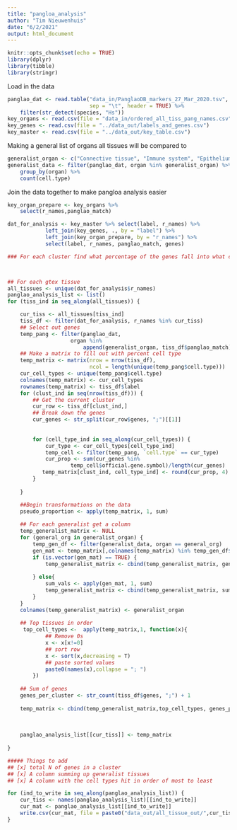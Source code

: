 ```yaml
---
title: "pangloa_analysis"
author: "Tim Nieuwenhuis"
date: "6/2/2021"
output: html_document
---
```


```r
knitr::opts_chunk$set(echo = TRUE)
library(dplyr)
library(tibble)
library(stringr)
```

Load in the data
```r
panglao_dat <- read.table("data_in/PanglaoDB_markers_27_Mar_2020.tsv",
                          sep = "\t", header = TRUE) %>%
    filter(str_detect(species, "Hs"))
key_organs <- read.csv(file = "data_in/ordered_all_tiss_pang_names.csv")
key_genes <- read.csv(file = "../data_out/labels_and_genes.csv")
key_master <- read.csv(file = "../data_out/key_table.csv")


```
Making a general list of organs all tissues will be compared to
```r
generalist_organ <- c("Connective tissue", "Immune system", "Epithelium", "Skeletal muscle")
generalist_data <- filter(panglao_dat, organ %in% generalist_organ) %>%
    group_by(organ) %>%
    count(cell.type)

```
Join the data together to make pangloa analysis easier
```r

key_organ_prepare <- key_organs %>%
    select(r_names,panglao_match)

dat_for_analysis <- key_master %>% select(label, r_names) %>%
            left_join(key_genes, ., by = "label") %>%
            left_join(key_organ_prepare, by = "r_names") %>%
            select(label, r_names, panglao_match, genes)
```


```r
### For each cluster find what percentage of the genes fall into what cell types



## For each gtex tissue
all_tissues <- unique(dat_for_analysis$r_names)
panglao_analysis_list <- list()
for (tiss_ind in seq_along(all_tissues)) {

    cur_tiss <- all_tissues[tiss_ind]
    tiss_df <- filter(dat_for_analysis, r_names %in% cur_tiss)
    ## Select out genes
    temp_pang <- filter(panglao_dat,
                    organ %in%
                        append(generalist_organ, tiss_df$panglao_match))
    ## Make a matrix to fill out with percent cell type
    temp_matrix <- matrix(nrow = nrow(tiss_df),
                          ncol = length(unique(temp_pang$cell.type)))
    cur_cell_types <- unique(temp_pang$cell.type)
    colnames(temp_matrix) <- cur_cell_types 
    rownames(temp_matrix) <- tiss_df$label
    for (clust_ind in seq(nrow(tiss_df))) {
        ## Get the current cluster
        cur_row <- tiss_df[clust_ind,]
        ## Break down the genes
        cur_genes <- str_split(cur_row$genes, ";")[[1]]
        
        
        for (cell_type_ind in seq_along(cur_cell_types)) {
            cur_type <- cur_cell_types[cell_type_ind]
            temp_cell <- filter(temp_pang, `cell.type` == cur_type)
            cur_prop <- sum(cur_genes %in%
                    temp_cell$official.gene.symbol)/length(cur_genes)
           temp_matrix[clust_ind, cell_type_ind] <- round(cur_prop, 4) 
        }
        
    }

    ##Begin transformations on the data
    pseudo_proportion <- apply(temp_matrix, 1, sum)
    
    ## For each generalist get a column
    temp_generalist_matrix <- NULL
    for (general_org in generalist_organ) {
        temp_gen_df <- filter(generalist_data, organ == general_org)
        gen_mat <- temp_matrix[,colnames(temp_matrix) %in% temp_gen_df$cell.type]
        if (is.vector(gen_mat) == TRUE) {
            temp_generalist_matrix <- cbind(temp_generalist_matrix, gen_mat)
            
        } else{
            sum_vals <- apply(gen_mat, 1, sum)
            temp_generalist_matrix <- cbind(temp_generalist_matrix, sum_vals)
        }
    }
    colnames(temp_generalist_matrix) <- generalist_organ
    
    ## Top tissues in order
     top_cell_types <-  apply(temp_matrix,1, function(x){
            ## Remove 0s
            x <- x[x!=0]
            ## sort row
            x <- sort(x,decreasing = T)
            ## paste sorted values
            paste0(names(x),collapse = "; ")
        })
    
    ## Sum of genes
    genes_per_cluster <- str_count(tiss_df$genes, ";") + 1
    
    temp_matrix <- cbind(temp_generalist_matrix,top_cell_types, genes_per_cluster,temp_matrix)
    
    
    
    panglao_analysis_list[[cur_tiss]] <- temp_matrix 
    
}

##### Things to add
## [x] total N of genes in a cluster
## [x] A column summing up generalist tissues
## [x] A column with the cell types hit in order of most to least

for (ind_to_write in seq_along(panglao_analysis_list)) {
    cur_tiss <- names(panglao_analysis_list)[[ind_to_write]]
    cur_mat <- panglao_analysis_list[[ind_to_write]]
    write.csv(cur_mat, file = paste0("data_out/all_tissue_out/",cur_tiss, "_panglao_analysis.csv"))
}



```

